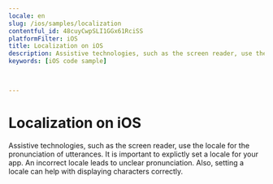 ```yaml
---
locale: en
slug: /ios/samples/localization
contentful_id: 48cuyCwpSLI1GGx61RciSS
platformFilter: iOS
title: Localization on iOS
description: Assistive technologies, such as the screen reader, use the locale for the pronunciation of utterances.
keywords: [iOS code sample]


	
---
```


# Localization on iOS

Assistive technologies, such as the screen reader, use the locale for the pronunciation of utterances. It is important to explictly set a locale for your app. An incorrect locale leads to unclear pronunciation. Also, setting a locale can help with displaying characters correctly.

<CodeSample id="text-localization" locale="en" platform="ios"/>